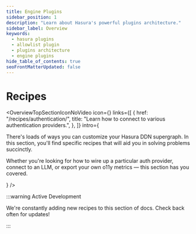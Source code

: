```yaml
---
title: Engine Plugins
sidebar_position: 1
description: "Learn about Hasura's powerful plugins architecture."
sidebar_label: Overview
keywords:
  - hasura plugins
  - allowlist plugin
  - plugins architecture
  - engine plugins
hide_table_of_contents: true
seoFrontMatterUpdated: false
---
```



# Recipes

<OverviewTopSectionIconNoVideo
  icon={<Icon />}
  links={[
    {
      href: "/recipes/authentication/",
      title: "Learn how to connect to various authentication providers.",
    },
  ]}
  intro={
    <div>
      <p>
        There's loads of ways you can customize your Hasura DDN supergraph. In this section, you'll find specific recipes that will aid you in solving problems succinctly.
      </p>
      <p>
        Whether you're looking for how to wire up a particular auth provider, connect to an LLM, or export your own o11y metrics — this section has you covered.
      </p>
    </div>

} />

:::warning Active Development

We're constantly adding new recipes to this section of docs. Check back often for updates!

:::
